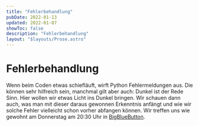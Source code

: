 ```yaml
---
title: "Fehlerbehandlung"
pubDate: 2022-01-13
updated: 2022-01-07
showToc: false
description: "Fehlerbehandlung"
layout: "$layouts/Prose.astro"
---
```




# Fehlerbehandlung

Wenn beim Coden etwas schiefläuft, wirft Python Fehlermeldungen aus. Die können sehr hilfreich sein, manchmal gilt aber
auch: Dunkel ist der Rede Sinn. Hier wollen wir etwas Licht ins Dunkel bringen. Wir schauen dann auch, was man mit
dieser daraus gewonnen Erkenntnis anfängt und wie wir solche Fehler vielleicht schon vorher abfangen können. Wir treffen
uns wie gewohnt am Donnerstag am 20:30 Uhr in [BigBlueButton](https://bbb.cyber4edu.org/b/der-0rc-8x7-4re).
